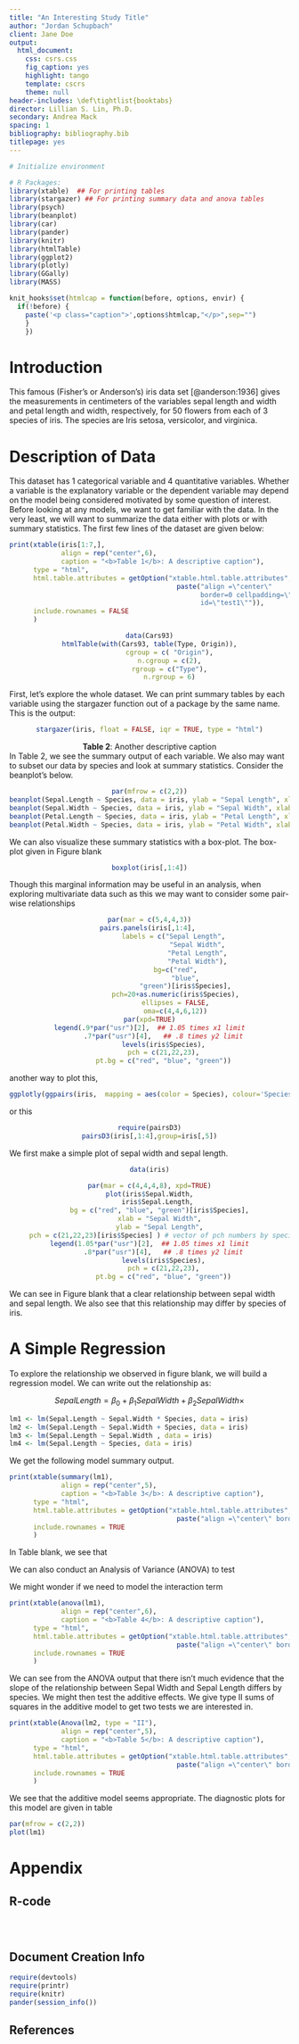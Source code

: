 ```yaml
---
title: "An Interesting Study Title"
author: "Jordan Schupbach"
client: Jane Doe
output:
  html_document:
    css: csrs.css
    fig_caption: yes
    highlight: tango
    template: cscrs
    theme: null
header-includes: \def\tightlist{booktabs}
director: Lillian S. Lin, Ph.D.
secondary: Andrea Mack
spacing: 1
bibliography: bibliography.bib
titlepage: yes
--- 
```


```r
# Initialize environment 

# R Packages:
library(xtable)  ## For printing tables
library(stargazer) ## For printing summary data and anova tables
library(psych)
library(beanplot)
library(car)
library(pander)
library(knitr)
library(htmlTable)
library(ggplot2)
library(plotly)
library(GGally)
library(MASS)
```

```r
knit_hooks$set(htmlcap = function(before, options, envir) {
  if(!before) {
    paste('<p class="caption">',options$htmlcap,"</p>",sep="")
    }
    })
```

Introduction
============

This famous (Fisher's or Anderson's) iris data set [@anderson:1936] gives the measurements in centimeters of the variables sepal length and width and petal length and width, respectively, for 50 flowers from each of 3 species of iris. The species are Iris setosa, versicolor, and virginica.

Description of Data
==================

This dataset has 1 categorical variable and 4 quantitative variables. Whether a variable is the explanatory variable or the dependent variable may depend on the model being considered motivated by some question of interest. Before looking at any models, we want to get familiar with the data. In the very least, we will want to summarize the data either with plots or with summary statistics. The first few lines of the dataset are given below:

```r
print(xtable(iris[1:7,], 
             align = rep("center",6), 
             caption = "<b>Table 1</b>: A descriptive caption"),
      type = "html",
      html.table.attributes = getOption("xtable.html.table.attributes",
                                          paste("align =\"center\" 
                                                border=0 cellpadding=\"3\" 
                                                id=\"test1\"")),
      include.rownames = FALSE
      )
```

<center>
```r
data(Cars93)
htmlTable(with(Cars93, table(Type, Origin)),
          cgroup = c( "Origin"),
          n.cgroup = c(2),
          rgroup = c("Type"),
          n.rgroup = 6)
```
</center>

First, let's explore the whole dataset. We can print summary tables by each variable using the stargazer function out of a package by the same name. This is the output:

<center>
```r
stargazer(iris, float = FALSE, iqr = TRUE, type = "html")
```
<b>Table 2</b>: Another descriptive caption
</center>

In Table 2, we see the summary output of each variable. We also may want to subset our data by species and look at summary statistics. Consider the beanplot's below.
<center>
```r
par(mfrow = c(2,2))
beanplot(Sepal.Length ~ Species, data = iris, ylab = "Sepal Length", xlab = "Species", col = "beige", method = "jitter")
beanplot(Sepal.Width ~ Species, data = iris, ylab = "Sepal Width", xlab = "Species", col = "beige", method = "jitter")
beanplot(Petal.Length ~ Species, data = iris, ylab = "Petal Length", xlab = "Species", col = "beige", method = "jitter")
beanplot(Petal.Width ~ Species, data = iris, ylab = "Petal Width", xlab = "Species", col = "beige", method = "jitter")
```
</center>

We can also visualize these summary statistics with a box-plot. The box-plot given in Figure blank

<center>
```r
boxplot(iris[,1:4])
```
</center>
Though this marginal information may be useful in an analysis, when exploring multivariate data such as this we may want to consider some pair-wise relationships

<center>
```r
par(mar = c(5,4,4,3))
pairs.panels(iris[,1:4], 
             labels = c("Sepal Length", 
                        "Sepal Width",
                        "Petal Length",
                        "Petal Width"),
             bg=c("red",
                  "blue",
                  "green")[iris$Species],
             pch=20+as.numeric(iris$Species),
             ellipses = FALSE,
             oma=c(4,4,6,12))
par(xpd=TRUE)
legend(.9*par("usr")[2],  ## 1.05 times x1 limit
       .7*par("usr")[4],   ## .8 times y2 limit
       levels(iris$Species),
       pch = c(21,22,23),
       pt.bg = c("red", "blue", "green"))
```
</center>

another way to plot this,

<center>
```r
ggplotly(ggpairs(iris,  mapping = aes(color = Species), colour='Species', alpha=0.4))
```
</center>

or this

<center>
```r
require(pairsD3)
pairsD3(iris[,1:4],group=iris[,5])
```
</center>

We first make a simple plot of sepal width and sepal length. 

<center>
```r
data(iris)

par(mar = c(4,4,4,8), xpd=TRUE)
plot(iris$Sepal.Width,
     iris$Sepal.Length, 
     bg = c("red", "blue", "green")[iris$Species],
     xlab = "Sepal Width",
     ylab = "Sepal Length",
     pch = c(21,22,23)[iris$Species] ) # vector of pch numbers by species
legend(1.05*par("usr")[2],  ## 1.05 times x1 limit
       .8*par("usr")[4],   ## .8 times y2 limit
       levels(iris$Species),
       pch = c(21,22,23),
       pt.bg = c("red", "blue", "green"))
```
</center>

We can see in Figure blank that a clear relationship between sepal width and sepal length. We also see that this relationship may differ by species of iris. 

A Simple Regression
===================

To explore the relationship we observed in figure blank, we will build a regression model. We can write out the relationship as:

$$ Sepal Length = \beta_0 + \beta_1 Sepal Width + \beta_2 Sepal Width \times  $$

```r
lm1 <- lm(Sepal.Length ~ Sepal.Width * Species, data = iris)
lm2 <- lm(Sepal.Length ~ Sepal.Width + Species, data = iris)
lm3 <- lm(Sepal.Length ~ Sepal.Width , data = iris)
lm4 <- lm(Sepal.Length ~ Species, data = iris)
```


We get the following model summary output. 

```r
print(xtable(summary(lm1), 
             align = rep("center",5), 
             caption = "<b>Table 3</b>: A descriptive caption"),
      type = "html",
      html.table.attributes = getOption("xtable.html.table.attributes",
                                          paste("align =\"center\" border=0 cellpadding=\"3\" id=\"test1\"")),
      include.rownames = TRUE
      )
```


In Table blank, we see that 

We can also conduct an Analysis of Variance (ANOVA) to test 


We might wonder if we need to model the interaction term

```r
print(xtable(anova(lm1), 
             align = rep("center",6), 
             caption = "<b>Table 4</b>: A descriptive caption"),
      type = "html",
      html.table.attributes = getOption("xtable.html.table.attributes",
                                          paste("align =\"center\" border=0 cellpadding=\"3\" id=\"test1\"")),
      include.rownames = TRUE
      )
```

We can see from the ANOVA output that there isn't much evidence that the slope of the relationship between Sepal Width and Sepal Length differs by species. We might then test the additive effects. We give type II sums of squares in the additive model to get two tests we are interested in.

```r
print(xtable(Anova(lm2, type = "II"), 
             align = rep("center",5), 
             caption = "<b>Table 5</b>: A descriptive caption"),
      type = "html",
      html.table.attributes = getOption("xtable.html.table.attributes",
                                          paste("align =\"center\" border=0 cellpadding=\"3\" id=\"test1\"")),
      include.rownames = TRUE
      )
```

We see that the additive model seems appropriate. The diagnostic plots for this model are given in table

```r
par(mfrow = c(2,2))
plot(lm1)
```

Appendix
========

R-code
------
```r
```

```r
```

```r
```

Document Creation Info
----------------------
```r
require(devtools)
require(printr)
require(knitr)
pander(session_info())
```


References
----------
